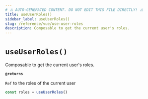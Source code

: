 ```yaml
---
# ⚠️ AUTO-GENERATED CONTENT. DO NOT EDIT THIS FILE DIRECTLY! ⚠️
title: useUserRoles()
sidebar_label: useUserRoles()
slug: /reference/vue/use-user-roles
description: Composable to get the current user's roles.
---
```


# `useUserRoles()`

Composable to get the current user's roles.

**`@returns`**

`Ref` to the roles of the current user

```ts
const roles = useUserRoles()
```
